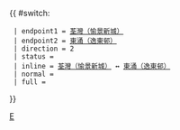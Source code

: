 {{ #switch: {{{format|}}}
  | endpoint1 = [[荃灣（愉景新城）巴士總站|荃灣（愉景新城）]]
  | endpoint2 = [[逸東邨公共交通總站|東涌（逸東邨）]]
  | direction = 2
  | status =
  | inline = [[荃灣（愉景新城）巴士總站|荃灣（愉景新城）]] ↔ [[逸東邨公共交通總站|東涌（逸東邨）]]
  | normal =
  | full =
}}<noinclude>[[Category:龍運巴士路線模板|E]]</noinclude>